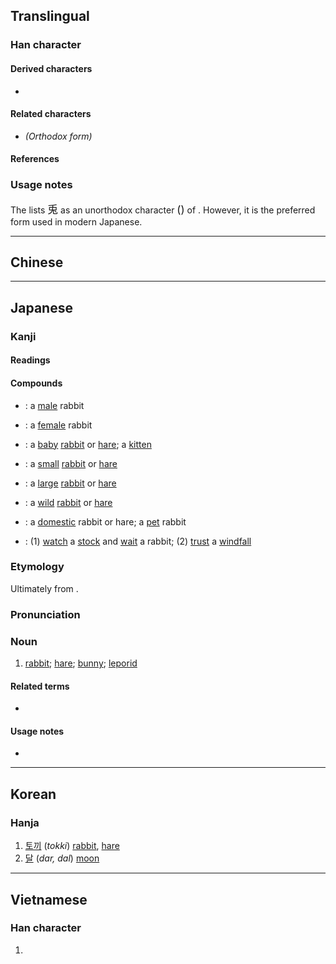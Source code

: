 {{also|兔}}
{{character info/new}}
==Translingual==

===Han character===
{{Han char|rn=10|rad=儿|as=05|sn=7|four=|canj=HLAI|ids=}}

====Derived characters====
* {{l|mul|[[𮡺]], [[𡨘]], [[𫟏]]}}

====Related characters====
* {{l|mul|[[兔]]}} ''(Orthodox form)''

====References====
{{Han ref|kx=0124.240|dkj=01359|dj=0264.040|hdz=10270.050|uh=514E}}

===Usage notes===
The {{w|Kangxi dictionary}} lists <big>兎</big> as an unorthodox character <big>({{zh-l|俗字*}})</big> of {{l|mul|兔}}. However, it is the preferred form used in modern Japanese.

----

==Chinese==
{{zh-see|兔}}

----

==Japanese==

===Kanji===
{{ja-kanji|grade=n|rs=儿05}}

====Readings====
{{ja-readings
|goon=つ
|kanon=と
|kun=うさぎ-
}}

====Compounds====
* {{ja-r|雄兎|おす.うさぎ}}: a [[male]] rabbit
* {{ja-r|雌兎|めす.うさぎ}}: a [[female]] rabbit
* {{ja-r|子兎|こ.うさぎ}}: a [[baby]] [[rabbit]] or [[hare]]; a [[kitten]]
* {{ja-r|小兎|こ.うさぎ}}: a [[small]] [[rabbit]] or [[hare]]
* {{ja-r|大兎|おお.うさぎ}}: a [[large]] [[rabbit]] or [[hare]]
* {{ja-r|野兎|の.うさぎ}}: a [[wild]] [[rabbit]] or [[hare]]
* {{ja-r|家兎|いえ.うさぎ}}: a [[domestic]] rabbit or hare; a [[pet]] rabbit
* {{ja-r|守株待兎|しゅしゅたいと}}: (1) [[watch]] a [[stock]] and [[wait]] a rabbit; (2) [[trust]] a [[windfall]]

===Etymology===
{{ja-kanjitab|うさぎ|yomi=k}}
{{wp|lang=ja|ウサギ}}

Ultimately from {{inh|ja|jpx-pro|*wosagi}}.

===Pronunciation===
{{ja-pron|うさぎ|acc=h|acc_ref=NHK|y=k}}

===Noun===
{{ja-noun|うさぎ|ウサギ|count=羽}}

# [[rabbit]]; [[hare]]; [[bunny]]; [[leporid]]

====Related terms====
* {{ja-r|卯|う}}

====Usage notes====
* {{U:ja:biology|ウサギ}}

{{cln|ja|basic words|sort=うさぎ}}
{{topics|ja|Rabbits|Hares|sort=うさぎ}}

----

==Korean==

===Hanja===
{{ko-hanja|hangeul=토|rv=to|mr=t'o}}

# [[토끼]] (''tokki'') [[rabbit]], [[hare]]
# [[달]] (''dar, dal'') [[moon]]

----

==Vietnamese==

===Han character===
{{vi-hantu|[[thỏ]], [[thố]]|rs=儿05}}

# {{defn|lang=vi|sort=儿05}}